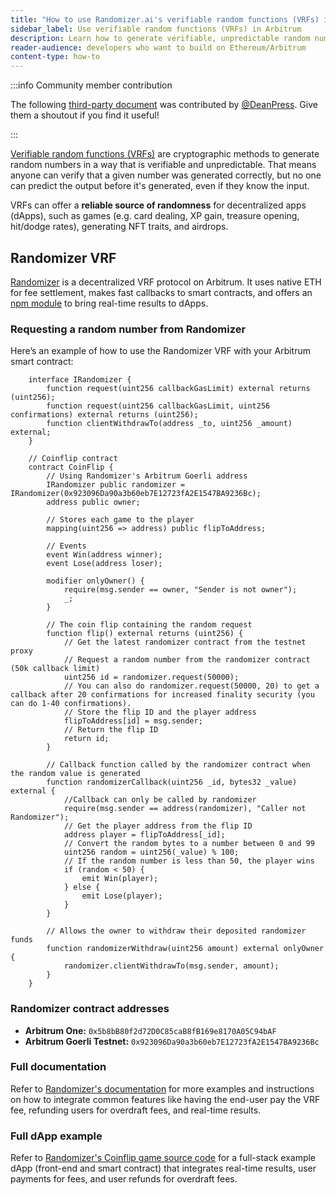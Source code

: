```yaml
---
title: "How to use Randomizer.ai's verifiable random functions (VRFs) in Arbitrum"
sidebar_label: Use verifiable random functions (VRFs) in Arbitrum
description: Learn how to generate verifiable, unpredictable random numbers in your Arbitrum smart contracts by using Randomizer.ai's verifiable random functions (VRFs) protocol.
reader-audience: developers who want to build on Ethereum/Arbitrum
content-type: how-to
---
```


:::info Community member contribution

The following [third-party document](../../contribute#new-third-party-docs-protocol) was contributed by [@DeanPress](https://twitter.com/Deanpress). Give them a shoutout if you find it useful!

:::

[Verifiable random functions (VRFs)](./verifiable-random-functions) are cryptographic methods to generate random numbers in a way that is verifiable and unpredictable. That means anyone can verify that a given number was generated correctly, but no one can predict the output before it's generated, even if they know the input.

VRFs can offer a **reliable source of randomness** for decentralized apps (dApps), such as games (e.g. card dealing, XP gain, treasure opening, hit/dodge rates), generating NFT traits, and airdrops.

## Randomizer VRF

[Randomizer](https://randomizer.ai/) is a decentralized VRF protocol on Arbitrum. It uses native ETH for fee settlement, makes fast callbacks to smart contracts, and offers an [npm module](https://www.npmjs.com/package/@randomizer.ai/realtime-client) to bring real-time results to dApps.

### Requesting a random number from Randomizer

Here’s an example of how to use the Randomizer VRF with your Arbitrum smart contract:

```solidity
	interface IRandomizer {
		function request(uint256 callbackGasLimit) external returns (uint256);
		function request(uint256 callbackGasLimit, uint256 confirmations) external returns (uint256);
		function clientWithdrawTo(address _to, uint256 _amount) external;
	}

	// Coinflip contract
	contract CoinFlip {
		// Using Randomizer's Arbitrum Goerli address
		IRandomizer public randomizer = IRandomizer(0x923096Da90a3b60eb7E12723fA2E1547BA9236Bc);
		address public owner;

		// Stores each game to the player
		mapping(uint256 => address) public flipToAddress;

		// Events
		event Win(address winner);
		event Lose(address loser);

		modifier onlyOwner() {
			require(msg.sender == owner, "Sender is not owner");
			_;
		}

		// The coin flip containing the random request
		function flip() external returns (uint256) {
			// Get the latest randomizer contract from the testnet proxy
			// Request a random number from the randomizer contract (50k callback limit)
			uint256 id = randomizer.request(50000);
			// You can also do randomizer.request(50000, 20) to get a callback after 20 confirmations for increased finality security (you can do 1-40 confirmations).
			// Store the flip ID and the player address
			flipToAddress[id] = msg.sender;
			// Return the flip ID
			return id;
		}

		// Callback function called by the randomizer contract when the random value is generated
		function randomizerCallback(uint256 _id, bytes32 _value) external {
			//Callback can only be called by randomizer
			require(msg.sender == address(randomizer), "Caller not Randomizer");
			// Get the player address from the flip ID
			address player = flipToAddress[_id];
			// Convert the random bytes to a number between 0 and 99
			uint256 random = uint256(_value) % 100;
			// If the random number is less than 50, the player wins
			if (random < 50) {
				emit Win(player);
			} else {
				emit Lose(player);
			}
		}

		// Allows the owner to withdraw their deposited randomizer funds
		function randomizerWithdraw(uint256 amount) external onlyOwner {
			randomizer.clientWithdrawTo(msg.sender, amount);
		}
	}
```

### Randomizer contract addresses

- **Arbitrum One:** `0x5b8bB80f2d72D0C85caB8fB169e8170A05C94bAF`
- **Arbitrum Goerli Testnet:** `0x923096Da90a3b60eb7E12723fA2E1547BA9236Bc`

### Full documentation

Refer to [Randomizer's documentation](https://randomizer.ai/docs) for more examples and instructions on how to integrate common features like having the end-user pay the VRF fee, refunding users for overdraft fees, and real-time results.

### Full dApp example

Refer to [Randomizer's Coinflip game source code](https://github.com/RandomizerAi/coinflip-example) for a full-stack example dApp (front-end and smart contract) that integrates real-time results, user payments for fees, and user refunds for overdraft fees.
